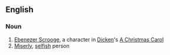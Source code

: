 ==English==

===Noun===
# [[Ebenezer Scrooge]], a character in [[Dicken]]'s [[w:A Christmas Carol|A Christmas Carol]]
# [[Miserly]], [[selfish]] person